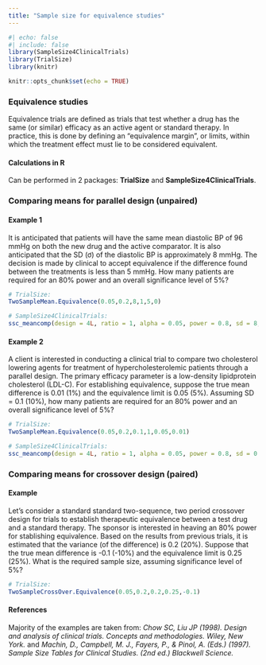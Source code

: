 ```yaml
---
title: "Sample size for equivalence studies"
---
```


```r
#| echo: false
#| include: false
library(SampleSize4ClinicalTrials)
library(TrialSize)
library(knitr)

knitr::opts_chunk$set(echo = TRUE)

```

### Equivalence studies {.unnumbered}

Equivalence trials are defined as trials that test whether a drug has the same (or similar) efficacy as an active agent or standard therapy. In practice, this is done by defining an "equivalence margin", or limits, within which the treatment effect must lie to be considered equivalent.

#### Calculations in R {.unnumbered}

Can be performed in 2 packages: **TrialSize** and **SampleSize4ClinicalTrials**.

### Comparing means for parallel design (unpaired) {.unnumbered}

#### Example 1 {.unnumbered}

It is anticipated that patients will have the same mean diastolic BP of 96 mmHg on both the new drug and the active comparator. It is also anticipated that the SD (ơ) of the diastolic BP is approximately 8 mmHg. The decision is made by clinical to accept equivalence if the difference found between the treatments is less than 5 mmHg. How many patients are required for an 80% power and an overall significance level of 5%?

```r
# TrialSize:
TwoSampleMean.Equivalence(0.05,0.2,8,1,5,0)

# SampleSize4ClinicalTrials:
ssc_meancomp(design = 4L, ratio = 1, alpha = 0.05, power = 0.8, sd = 8, theta = 0, delta = 5)

```

#### Example 2 {.unnumbered}

A client is interested in conducting a clinical trial to compare two cholesterol lowering agents for treatment of hypercholesterolemic patients through a parallel design. The primary efficacy parameter is a low-density lipidprotein cholesterol (LDL-C). For establishing equivalence, suppose the true mean difference is 0.01 (1%) and the equivalence limit is 0.05 (5%). Assuming SD = 0.1 (10%), how many patients are required for an 80% power and an overall significance level of 5%?

```r
# TrialSize:
TwoSampleMean.Equivalence(0.05,0.2,0.1,1,0.05,0.01)

# SampleSize4ClinicalTrials:
ssc_meancomp(design = 4L, ratio = 1, alpha = 0.05, power = 0.8, sd = 0.1, theta = 0.01, delta = 0.05)

```

### Comparing means for crossover design (paired) {.unnumbered}

#### Example

Let's consider a standard standard two-sequence, two period crossover design for trials to establish therapeutic equivalence between a test drug and a standard therapy. The sponsor is interested in heaving an 80% power for stablishing equivalence. Based on the results from previous trials, it is estimated that the variance (of the difference) is 0.2 (20%). Suppose that the true mean difference is -0.1 (-10%) and the equivalence limit is 0.25 (25%). What is the required sample size, assuming significance level of 5%?

```r
# TrialSize:
TwoSampleCrossOver.Equivalence(0.05,0.2,0.2,0.25,-0.1)

```

#### References {.unnumbered}

Majority of the examples are taken from: *Chow SC, Liu JP (1998). Design and analysis of clinical trials. Concepts and methodologies. Wiley, New York.* and *Machin, D., Campbell, M. J., Fayers, P., & Pinol, A. (Eds.) (1997). Sample Size Tables for Clinical Studies. (2nd ed.) Blackwell Science.*
